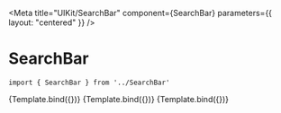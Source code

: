 
<Meta
    title="UIKit/SearchBar"
    component={SearchBar}
    parameters={{
        layout: "centered"
    }}
/>


# SearchBar



```
import { SearchBar } from '../SearchBar'
```

<Canvas>
    <Story
        name="SearchBar"
        args={{ phrase: "", onKeyPress: action('onKeyPress') }}
    >
        {Template.bind({})}
    </Story>
    <Story
        name="SearchBar with custom placeholder"
        args={{
            phrase: "",
            onKeyPress: action('onKeyPress'),
            placeholder: "Custom placeholder",
        }}
    >
        {Template.bind({})}
    </Story>
    <Story
        name="SearchBar with phrase"
        args={{
            phrase: "yoga pants",
            onKeyPress: action('onKeyPress'),
        }}
    >
        {Template.bind({})}
    </Story>
</Canvas>
